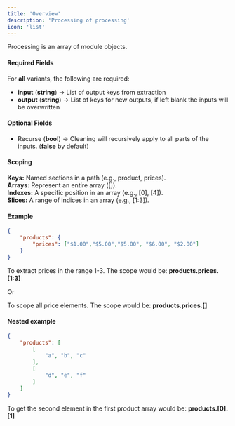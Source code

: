 ```yaml
---
title: 'Overview'
description: 'Processing of processing'
icon: 'list'
---
```


Processing is an array of module objects.

#### Required Fields
For **all** variants, the following are required: 
- **input** (**string**) -> List of output keys from extraction
- **output** (**string**) -> List of keys for new outputs, if left blank the inputs will be overwritten

#### Optional Fields
- Recurse (**bool**) -> Cleaning will recursively apply to all parts of the inputs. (**false** by default)

#### Scoping
**Keys:** Named sections in a path (e.g., product, prices).\
**Arrays:** Represent an entire array ([]).\
**Indexes:** A specific position in an array (e.g., [0], [4]).\
**Slices:** A range of indices in an array (e.g., [1:3]).

#### Example
```json
{
    "products": {
        "prices": ["$1.00","$5.00","$5.00", "$6.00", "$2.00"]
    }
}
```

To extract prices in the range 1-3. The scope would be: **products.prices.[1:3]**

Or

To scope all price elements. The scope would be: **products.prices.[]**

#### Nested example
```json
{
    "products": [
        [
            "a", "b", "c"
        ],
        [
            "d", "e", "f"
        ]
    ]
}
```
To get the second element in the first product array would be: **products.[0].[1]**
